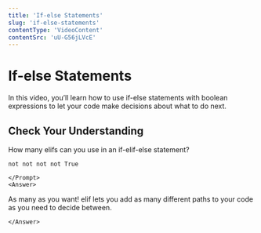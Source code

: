 ```yaml
---
title: 'If-else Statements'
slug: 'if-else-statements'
contentType: 'VideoContent'
contentSrc: 'uU-G56jLVcE'
---
```


# If-else Statements

In this video, you’ll learn how to use if-else statements with boolean expressions to let your code make decisions about what to do next.

## Check Your Understanding

<FlashCard>
    <Prompt>

How many elifs can you use in an if-elif-else statement?

`not not not not True`

    </Prompt>
    <Answer>

As many as you want! elif lets you add as many different paths to your code as you need to decide between.

    </Answer>
</FlashCard>